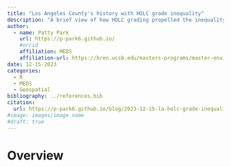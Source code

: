 ```yaml
---
title: "Los Angeles County's history with HOLC grade inequality"
description: "A brief view of how HOLC grading propelled the inequality in Los Angeles County"
author:
  - name: Patty Park
    url: https://p-park6.github.io/
    #orcid
    affiliation: MEDS
    affiliation-url: https://bren.ucsb.edu/masters-programs/master-environmental-data-science
date: 12-15-2023
categories: 
  - R
  - MEDS
  - Geospatial
bibliography: ../references.bib
citation: 
  url: https://p-park6.github.io/blog/2023-12-15-la-holc-grade-inequality/
#image: images/image name
#draft: true
---
```


# Overview



